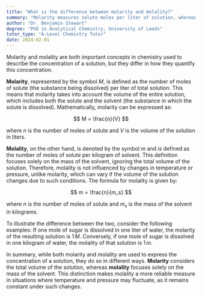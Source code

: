 ```yaml
---
title: "What is the difference between molarity and molality?"
summary: "Molarity measures solute moles per liter of solution, whereas molality measures solute moles per kilogram of solvent, highlighting the difference in concentration based on solution versus solvent."
author: "Dr. Benjamin Stewart"
degree: "PhD in Analytical Chemistry, University of Leeds"
tutor_type: "A-Level Chemistry Tutor"
date: 2024-02-01
---
```


Molarity and molality are both important concepts in chemistry used to describe the concentration of a solution, but they differ in how they quantify this concentration.

**Molarity**, represented by the symbol $M$, is defined as the number of moles of solute (the substance being dissolved) per liter of total solution. This means that molarity takes into account the volume of the entire solution, which includes both the solute and the solvent (the substance in which the solute is dissolved). Mathematically, molarity can be expressed as:

$$
M = \frac{n}{V}
$$

where $n$ is the number of moles of solute and $V$ is the volume of the solution in liters.

**Molality**, on the other hand, is denoted by the symbol $m$ and is defined as the number of moles of solute per kilogram of solvent. This definition focuses solely on the mass of the solvent, ignoring the total volume of the solution. Therefore, molality is not influenced by changes in temperature or pressure, unlike molarity, which can vary if the volume of the solution changes due to such conditions. The formula for molality is given by:

$$
m = \frac{n}{m_s}
$$

where $n$ is the number of moles of solute and $m_s$ is the mass of the solvent in kilograms.

To illustrate the difference between the two, consider the following examples: If one mole of sugar is dissolved in one liter of water, the molarity of the resulting solution is $1 \, M$. Conversely, if one mole of sugar is dissolved in one kilogram of water, the molality of that solution is $1 \, m$.

In summary, while both molarity and molality are used to express the concentration of a solution, they do so in different ways. **Molarity** considers the total volume of the solution, whereas **molality** focuses solely on the mass of the solvent. This distinction makes molality a more reliable measure in situations where temperature and pressure may fluctuate, as it remains constant under such changes.
    
